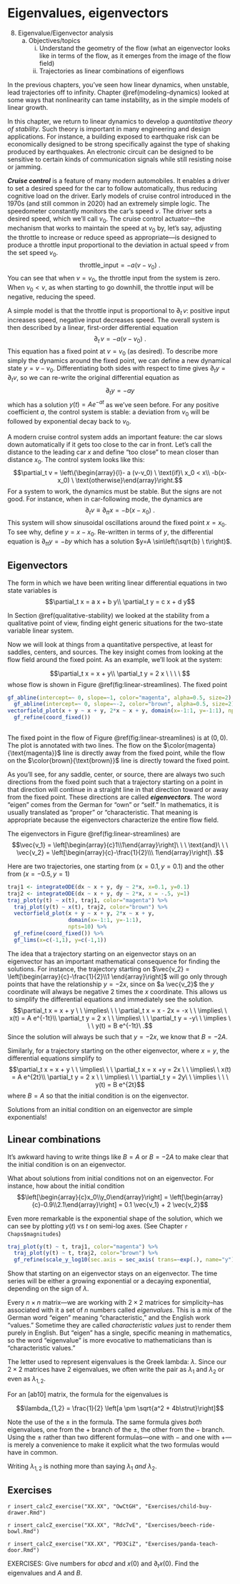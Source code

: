 # Eigenvalues, eigenvectors {#eigenvalues}

::: {.underconstruction}
8. Eigenvalue/Eigenvector analysis
    a. Objectives/topics
        i. Understand the geometry of the flow (what an eigenvector looks like in terms of the flow, as it emerges from the image of the flow field)
        i. Trajectories as linear combinations of eigenflows
::: 


In the previous chapters, you've seen how linear dynamics, when unstable, lead trajectories off to infinity. Chapter \@ref(modeling-dynamics) looked at some ways that nonlinearity can tame instability, as in the simple models of linear growth.

In this chapter, we return to linear dynamics to develop a *quantitative theory of stability*. Such theory is important in many engineering and design applications. For instance, a building exposed to earthquake risk can be economically designed to be strong specifically against the type of shaking produced by earthquakes. An electronic circuit can be designed to be sensitive to certain kinds of communication signals while still resisting noise or jamming.

::: {.example data-latex=""}
***Cruise control*** is a feature of many modern automobiles. It enables a driver to set a desired speed for the car to follow automatically, thus reducing cognitive load on the driver.
Early models of cruise control introduced in the 1970s (and still common in 2020) had an extremely simple logic. The speedometer constantly monitors the car's speed $v$. The driver sets a desired speed, which we'll call $v_0$. The cruise control actuator---the mechanism that works to maintain the speed at $v_0$ by, let's say, adjusting the throttle to increase or reduce speed as appropriate---is designed to produce a throttle input proportional to the deviation in actual speed $v$ from the set speed $v_0$.
$$\text{throttle_input} = -a (v - v_0)\ .$$
You can see that when $v = v_0$, the throttle input from the system is zero. When $v_0 < v$, as when starting to go downhill, the throttle input will be negative, reducing the speed. 

A simple model is that the throttle input is proportional to $\partial_t\, v$: positive input increases speed, negative input decreases speed. The overall system is then described by a linear, first-order differential equation $$\partial_t\,v = -a(v-v_0)\ .$$ This equation has a fixed point at $v = v_0$ (as desired). To describe more simply the dynamics around the fixed point, we can define a new dynamical state $y=v - v_0$. Differentiating both sides with respect to time gives $\partial_t y = \partial_t v$, so we can re-write the original differential equation as $$\partial_t y = -a y$$ which has a solution $y(t) = A e^{-at}$ as we've seen before. For any positive coefficient $a$, the control system is stable: a deviation from $v_0$ will be followed by exponential decay back to $v_0$. 

A modern cruise control system adds an important feature: the car slows down automatically if it gets too close to the car in front. Let's call the distance to the leading car $x$ and define "too close" to mean closer than distance $x_0$. The control system looks like this:
$$\partial_t v = \left\{\begin{array}{l}- a (v-v_0) \ \text{if}\ x_0 < x\\
-b(x-x_0) \ \text{otherwise}\end{array}\right.$$
For a system to work, the dynamics must be stable. But the signs are not good. For instance, when in car-following mode, the dynamics are $$\partial_t v \equiv \partial_{tt} x = - b(x-x_0)\ .$$
This system will show sinusoidal oscillations around the fixed point $x=x_0$. To see why, define $y=x-x_0$. Re-written in terms of $y$, the differential equation is $\partial_{tt} y = -b y$ which has a solution $y=A \sin\left(\sqrt{b} \ t\right)$.
:::

## Eigenvectors

The form in which we have been writing linear differential equations in two state variables is
$$\partial_t x = a x + b y\\
\partial_t y = c x + d y$$

In Section \@ref(qualitative-stability) we looked at the stability from a qualitative point of view, finding eight generic situations for the two-state variable linear system.

Now we will look at things from a quantitative perspective, at least for saddles, centers, and sources. The key insight comes from looking at the flow field around the fixed point. As an example, we'll look at the system:

$$\partial_t x = x + y\\
\partial_t y = 2 x \ \ \ \ $$
whose flow is shown in Figure \@ref(fig:linear-streamlines). The fixed point 

```r
gf_abline(intercept=~ 0, slope=~1, color="magenta", alpha=0.5, size=2) %>%
  gf_abline(intercept=~ 0, slope=~-2, color="brown", alpha=0.5, size=2) %>%
vectorfield_plot(x + y ~ x + y, 2*x ~ x + y, domain(x=-1:1, y=-1:1), npts=10, transform=function(x) x^0.3) %>%
  gf_refine(coord_fixed()) 
  
```
The fixed point in the flow of Figure \@ref(fig:linear-streamlines) is at $(0,0)$. The plot is annotated with two lines. The flow on the $\color{magenta}{\text{magenta}}$ line is directly away from the fixed point, while the flow on the $\color{brown}{\text{brown}}$ line is directly toward the fixed point. 

As you'll see, for any saddle, center, or source, there are always two such directions from the fixed point such that a trajectory starting on a point in that direction will continue in a straight line in that direction toward or away from the fixed point. These directions are called ***eigenvectors***. The word "eigen" comes from the German for "own" or "self." In mathematics, it is usually translated as "proper" or "characteristic. That meaning is appropriate because the eigenvectors characterize the entire flow field. 

The eigenvectors in Figure \@ref(fig:linear-streamlines) are $$\vec{v_1} = \left[\begin{array}{c}1\\1\end{array}\right]\ \ \ \text{and}\ \ \ \vec{v_2} = \left[\begin{array}{c}-\frac{1}{2}\\\ 1\end{array}\right]\ .$$



Here are two trajectories, one starting from $(x=0.1, y=0.1)$ and the other from $(x=-0.5, y=1)$

```r
traj1 <- integrateODE(dx ~ x + y, dy ~ 2*x, x=0.1, y=0.1)
traj2 <- integrateODE(dx ~ x + y, dy ~ 2*x, x = -.5, y=1)
traj_plot(y(t) ~ x(t), traj1, color="magenta") %>%
  traj_plot(y(t) ~ x(t), traj2, color="brown") %>%
  vectorfield_plot(x + y ~ x + y, 2*x ~ x + y, 
                   domain(x=-1:1, y=-1:1), 
                   npts=10) %>%
  gf_refine(coord_fixed()) %>%
  gf_lims(x=c(-1,1), y=c(-1,1))
```

The idea that a trajectory starting on an eigenvector stays on an eigenvector has an important mathematical consequence for finding the solutions. For instance, the trajectory starting on $\vec{v_2} = \left[\begin{array}{c}-\frac{1}{2}\\1 \end{array}\right]$ will go only through points that have the relationship $y = -2 x$, since on $a \vec{v_2}$ the $y$ coordinate will always be negative 2 times the $x$ coordinate. This allows us to simplify the differential equations and immediately see the solution.
$$\partial_t x = x + y \ \ \implies\ \ \ \partial_t x = x - 2x = -x \ \ \implies\ \ x(t) = A e^{-1t}\\
\partial_t y = 2 x \ \ \implies\ \ \ \partial_t y = -y\ \ \implies \ \ \ y(t) = B e^{-1t}\ .$$ Since the solution will always be such that $y = -2 x$, we know that $B = -2 A$.

Similarly, for a trajectory starting on the other eigenvector, where $x = y$, the differential equations simplify to
$$\partial_t x = x + y \ \ \implies\ \ \ \partial_t x = x +y = 2x \ \ \implies\ \ x(t) = A e^{2t}\\
\partial_t y = 2 x \ \ \implies\ \ \ \partial_t y = 2y\ \ \implies \ \ \ y(t) = B e^{2t}$$ where $B = A$ so that the initial condition is on the eigenvector.

Solutions from an initial condition on an eigenvector are simple exponentials! 

## Linear combinations

It's awkward having to write things like $B=A$ or $B = -2A$ to make clear that the initial condition is on an eigenvector. 


What about solutions from initial conditions not on an eigenvector. For instance, how about the initial condition $$\left[\begin{array}{c}x_0\\y_0\end{array}\right] = \left[\begin{array}{c}-0.9\\2.1\end{array}\right] = 0.1 \vec{v_1} + 2 \vec{v_2}$$





Even more remarkable is the exponential shape of the solution, which we can see by plotting $y(t)$ vs $t$ on semi-log axes. (See Chapter `r Chaps$magnitudes`)
```r
traj_plot(y(t) ~ t, traj1, color="magenta") %>%
  traj_plot(y(t) ~ t, traj2, color="brown") %>%
  gf_refine(scale_y_log10(sec.axis = sec_axis( trans=~exp(.), name="y")))

```


Show that starting on an eigenvector stays on an eigenvector. The time series will be either a growing exponential or a decaying exponential, depending on the sign of $\lambda$.

Every $n\times n$ matrix---we are working with $2\times 2$ matrices for simplicity--has associated with it a set of $n$ numbers called *eigenvalues*.  This is a mix of the German word "eigen" meaning "characteristic," and the English work "values." Sometime they are called *characteristic values* just to render them purely in English. But "eigen" has a single, specific meaning in mathematics, so the word "eigenvalue" is more evocative to mathematicians than is "characteristic values."

The letter used to represent eigenvalues is the Greek lambda: $\lambda$. Since our $2\times 2$ matrices have 2 eigenvalues, we often write the pair as $\lambda_1$ and $\lambda_2$ or even as $\lambda_{1,2}$. 

For an [ab10] matrix, the formula for the eigenvalues is

$$\lambda_{1,2} = \frac{1}{2} \left[a \pm \sqrt{a^2 + 4b\strut}\right]$$

Note the use of the $\pm$ in the formula. The same formula gives *both* eigenvalues, one from the $+$ branch of the $\pm$, the other from the $-$ branch. Using the $\pm$ rather than two different formulas---one with $-$ and one with $+$---is merely a convenience to make it explicit what the two formulas would have in common.

Writing $\lambda_{1,2}$ is nothing more than saying $\lambda_1$ *and* $\lambda_2$.

## Exercises

`r insert_calcZ_exercise("XX.XX", "OwCtGH", "Exercises/child-buy-drawer.Rmd")`

`r insert_calcZ_exercise("XX.XX", "Rdc7vE", "Exercises/beech-ride-bowl.Rmd")`

`r insert_calcZ_exercise("XX.XX", "PD3CiZ", "Exercises/panda-teach-door.Rmd")`



EXERCISES: Give numbers for $abcd$ and $x(0)$ and $\partial_t x(0)$. Find the eigenvalues and $A$ and $B$.
